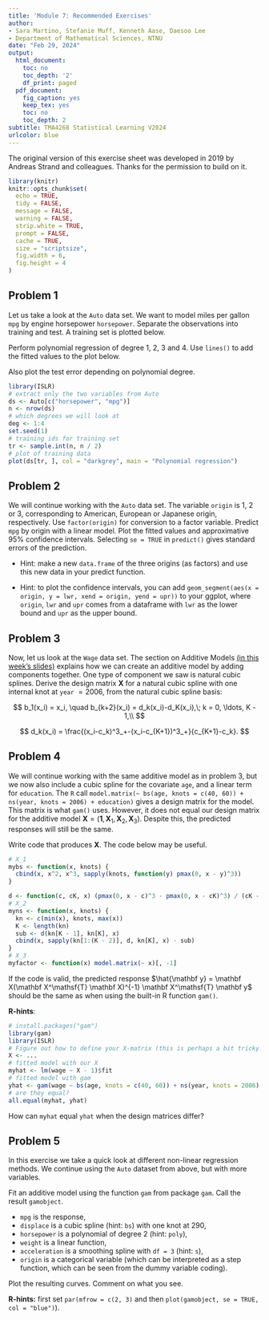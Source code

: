 ```yaml
---
title: 'Module 7: Recommended Exercises'
author:
- Sara Martino, Stefanie Muff, Kenneth Aase, Daesoo Lee
- Department of Mathematical Sciences, NTNU
date: "Feb 29, 2024"
output:
  html_document:
    toc: no
    toc_depth: '2'
    df_print: paged
  pdf_document:
    fig_caption: yes
    keep_tex: yes
    toc: no
    toc_depth: 2
subtitle: TMA4268 Statistical Learning V2024
urlcolor: blue
---
```


<!-- rmarkdown::render("RecEx7.Rmd","all",encoding="UTF-8") -->


The original version of this exercise sheet was developed in 2019 by Andreas Strand and colleagues. Thanks for the permission to build on it.


```r
library(knitr)
knitr::opts_chunk$set(
  echo = TRUE,
  tidy = FALSE,
  message = FALSE,
  warning = FALSE,
  strip.white = TRUE,
  prompt = FALSE,
  cache = TRUE,
  size = "scriptsize",
  fig.width = 6,
  fig.height = 4
)
```

## Problem 1 

Let us take a look at the `Auto` data set. We want to model miles per gallon `mpg` by engine horsepower `horsepower`. Separate the observations into training and test. A training set is plotted below.

Perform polynomial regression of degree $1$, $2$, $3$ and $4$. Use `lines()` to add the fitted values to the plot below.

Also plot the test error depending on polynomial degree.
```r
library(ISLR)
# extract only the two variables from Auto
ds <- Auto[c("horsepower", "mpg")]
n <- nrow(ds)
# which degrees we will look at
deg <- 1:4
set.seed(1)
# training ids for training set
tr <- sample.int(n, n / 2)
# plot of training data
plot(ds[tr, ], col = "darkgrey", main = "Polynomial regression")
```

## Problem 2

We will continue working with the `Auto` data set. The variable `origin` is $1$, $2$ or $3$, corresponding to American, European or Japanese origin, respectively. Use `factor(origin)` for conversion to a factor variable. Predict `mpg` by origin with a linear model. Plot the fitted values and approximative $95\%$ confidence intervals. Selecting `se = TRUE` in `predict()` gives standard errors of the prediction.
  
  * Hint: make a new `data.frame` of the three origins (as factors) and use this new data in your predict function.
  
  * Hint: to plot the confidence intervals, you can add `geom_segment(aes(x = origin, y = lwr, xend = origin, yend = upr))` to your ggplot, where `origin`, `lwr` and `upr` comes from a dataframe with `lwr` as the lower bound and `upr` as the upper bound.


## Problem 3

Now, let us look at the `Wage` data set. The section on Additive Models [(in this week's slides)](https://github.com/stefaniemuff/statlearning2/blob/master/7BeyondLinear/7BeyondLinear_2024.pdf) explains how we can create an additive model by adding components together. One type of component we saw is natural cubic splines. Derive the design matrix $\mathbf{X}$ for a natural cubic spline with one internal knot at `year` $= 2006$, from the natural cubic spline basis:

$$
b_1(x_i) = x_i, \quad b_{k+2}(x_i) = d_k(x_i)-d_K(x_i),\; k = 0, \ldots, K - 1,\\
$$

$$
d_k(x_i) = \frac{(x_i-c_k)^3_+-(x_i-c_{K+1})^3_+}{c_{K+1}-c_k}.
$$

## Problem 4

We will continue working with the same additive model as in problem 3, but we now also include a cubic spline for the covariate `age`, and a linear term for `education`. The `R` call `model.matrix(~ bs(age, knots = c(40, 60)) + ns(year, knots = 2006) + education)` gives a design matrix for the model. This matrix is what `gam()` uses. However, it does not equal our design matrix for the additive model $\mathbf X = (\mathbf{1}, \mathbf{X}_1, \mathbf{X}_2, \mathbf{X}_3)$. Despite this, the predicted responses will still be the same.

Write code that produces $\mathbf X$. The code below may be useful.

```r
# X_1
mybs <- function(x, knots) {
  cbind(x, x^2, x^3, sapply(knots, function(y) pmax(0, x - y)^3))
}

d <- function(c, cK, x) (pmax(0, x - c)^3 - pmax(0, x - cK)^3) / (cK - c)
# X_2
myns <- function(x, knots) {
  kn <- c(min(x), knots, max(x))
  K <- length(kn)
  sub <- d(kn[K - 1], kn[K], x)
  cbind(x, sapply(kn[1:(K - 2)], d, kn[K], x) - sub)
}
# X_3
myfactor <- function(x) model.matrix(~ x)[, -1]
```

If the code is valid, the predicted response $\hat{\mathbf y} = \mathbf X(\mathbf X^\mathsf{T} \mathbf X)^{-1} \mathbf X^\mathsf{T} \mathbf y$ should be the same as when using the built-in R function `gam()`.

**R-hints**: 

```r
# install.packages("gam")
library(gam)
library(ISLR)
# Figure out how to define your X-matrix (this is perhaps a bit tricky!)
X <- ...
# fitted model with our X
myhat <- lm(wage ~ X - 1)$fit
# fitted model with gam
yhat <- gam(wage ~ bs(age, knots = c(40, 60)) + ns(year, knots = 2006) + education)$fit
# are they equal?
all.equal(myhat, yhat)
```

How can `myhat` equal `yhat` when the design matrices differ?  

## Problem 5

In this exercise we take a quick look at different non-linear regression methods. We continue using the `Auto` dataset from above, but with more variables.

Fit an additive model using the function `gam` from package `gam`. Call the result `gamobject`. 
    
  * `mpg` is the response, 
  * `displace` is a cubic spline (hint: `bs`) with one knot at 290,
  * `horsepower` is a polynomial of degree 2 (hint: `poly`),
  * `weight` is a linear function,
  * `acceleration` is a smoothing spline with `df = 3` (hint: `s`), 
  * `origin` is a categorical variable (which can be interpreted as a step function, which can be seen from the dummy variable coding).

Plot the resulting curves. Comment on what you see.

**R-hints:** first set `par(mfrow = c(2, 3)` and then `plot(gamobject, se = TRUE, col = "blue")`). 
